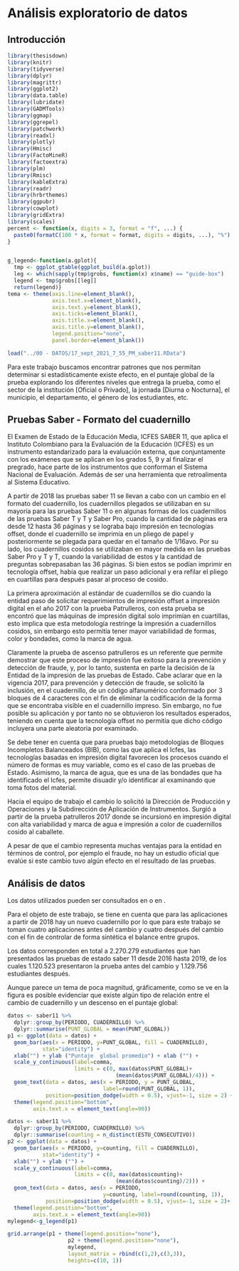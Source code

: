 # Análisis exploratorio de datos  {#EDA}
## Introducción {.unnumbered}

```r
library(thesisdown)
library(knitr)
library(tidyverse)
library(dplyr)
library(magrittr)
library(ggplot2)
library(data.table)
library(lubridate)
library(GADMTools)
library(ggmap)
library(ggrepel)
library(patchwork)
library(readxl)
library(plotly)
library(Hmisc)
library(FactoMineR)
library(factoextra)
library(plm)
library(Rmisc)
library(kableExtra)
library(readr)
library(hrbrthemes)
library(ggpubr)
library(cowplot)
library(gridExtra)
library(scales)
percent <- function(x, digits = 3, format = "f", ...) {
  paste0(formatC(100 * x, format = format, digits = digits, ...), "%")
}


g_legend<-function(a.gplot){
  tmp <- ggplot_gtable(ggplot_build(a.gplot))
  leg <- which(sapply(tmp$grobs, function(x) x$name) == "guide-box")
  legend <- tmp$grobs[[leg]]
  return(legend)}
tema <- theme(axis.line=element_blank(),
              axis.text.x=element_blank(),
              axis.text.y=element_blank(),
              axis.ticks=element_blank(),
              axis.title.x=element_blank(),
              axis.title.y=element_blank(),
              legend.position="none",
              panel.border=element_blank())

load("../00 - DATOS/17_sept_2021_7_55_PM_saber11.RData")

```

Para este trabajo buscamos encontrar patrones que nos permitan determinar si estadísticamente existe efecto, en el puntaje global de la prueba explorando los diferentes niveles que entrega la prueba, como el sector de la institución [Oficial o Privado], la jornada [Diurna o Nocturna], el municipio, el departamento, el género de los estudiantes, etc.


## Pruebas Saber - Formato del cuadernillo {#cuadernillo}

El Examen de Estado de la Educación Media, ICFES SABER 11, que aplica el Instituto Colombiano para la Evaluación de la Educación (ICFES) es un instrumento estandarizado para la evaluación externa, que conjuntamente con los exámenes que se aplican en los grados 5, 9 y al finalizar el pregrado, hace parte de los instrumentos que conforman el Sistema Nacional de Evaluación. Además de ser una herramienta que retroalimenta al Sistema Educativo.

A partir de 2018 las pruebas saber 11 se llevan a cabo con un cambio en el formato del cuadernillo, los cuadernillos plegados se utilizaban en su mayoría para las pruebas Saber 11 o en algunas formas de los cuadernillos de las pruebas Saber T y T y Saber Pro, cuando la cantidad de páginas era desde 12 hasta 36 páginas y se lograba bajo impresión en tecnologías offset, donde el cuadernillo se imprimía en un pliego de papel y posteriormente se plegada para quedar en el tamaño de 1/16avo. Por su lado, los cuadernillos cosidos se utilizaban en mayor medida en las pruebas Saber Pro y T y T, cuando la variabilidad de estos y la cantidad de preguntas sobrepasaban las 36 páginas. Si bien estos se podían imprimir en tecnología offset, había que realizar un paso adicional y era refilar el pliego en cuartillas para después pasar al proceso de cosido.

La primera aproximación al estándar de cuadernillos se dio cuando la entidad paso de solicitar requerimientos de impresión offset a impresión digital en el año 2017 con la prueba Patrulleros, con esta prueba se encontró que las máquinas de impresión digital solo imprimían en cuartillas, esto implica que esta metodología restringe la impresión a cuadernillos cosidos, sin embargo esto permitía tener mayor variabilidad de formas, color y bondades, como la marca de agua. 

Claramente la prueba de ascenso patrulleros es un referente que permite demostrar que este proceso de impresión fue exitoso para la prevención y detección de fraude, y, por lo tanto, sustenta en parte la decisión de la Entidad de la impresión de las pruebas de Estado. Cabe aclarar que en la vigencia 2017, para prevención y detección de fraude, se solicitó la inclusión, en el cuadernillo, de un código alfanumérico conformado por 3 bloques de 4 caracteres con el fin de eliminar la codificación de la forma que se encontraba visible en el cuadernillo impreso. Sin embargo, no fue posible su aplicación y por tanto no se obtuvieron los resultados esperados, teniendo en cuenta que la tecnología offset no permitía que dicho código incluyera una parte aleatoria por examinado. 

Se debe tener en cuenta que para pruebas bajo metodologías de Bloques Incompletos Balanceados (BIB), como las que aplica el Icfes, las tecnologías basadas en impresión digital favorecen los procesos cuando el número de formas es muy variable, como es el caso de las pruebas de Estado. Asimismo, la marca de agua, que es una de las bondades que ha identificado el Icfes, permite disuadir y/o identificar al examinando que toma fotos del material.

Hacia el equipo de trabajo el cambio lo solicitó la Dirección de Producción y Operaciones y la Subdirección de Aplicación de Instrumentos. Surgió a partir de la prueba patrulleros 2017 donde se incursionó en impresión digital con alta variabilidad y marca de agua e impresión a color de cuadernillos cosido al caballete.

A pesar de que el cambio representa muchas ventajas para la entidad en términos de control, por ejemplo el fraude, no hay un estudio oficial que evalúe si este cambio tuvo algún efecto en el resultado de las pruebas.


## Análisis de datos {#eda_numb}
Los datos utilizados pueden ser consultados en  \href{https://www.datos.gov.co/}{www.datos.gov.co} o en \href{https://www.icfes.gov.co/investigadores-y-estudiantes-posgrado/acceso-a-bases-de-datos}{www.icfes.gov.co}.


Para el objeto de este trabajo, se tiene en cuenta que para las aplicaciones a partir de 2018 hay un nuevo cuadernillo por lo que para este trabajo se toman cuatro aplicaciones antes del cambio y cuatro después del cambio con el fin de controlar de forma sintética el balance entre grupos.

Los datos corresponden en total a  2.270.279 estudiantes que han presentados las pruebas de estado saber 11 desde 2016 hasta 2019, de los cuales 1.120.523 presentaron la prueba antes del cambio y 1.129.756 estudiantes después. 


Aunque parece un tema de poca magnitud, gráficamente, como se ve en la figura \ref{bar_cuad_periodo} es posible evidenciar que existe algún tipo de relación entre el cambio de cuadernillo y un descenso en el puntaje global:

```r
datos <- saber11 %>%
  dplyr::group_by(PERIODO, CUADERNILLO) %>%
  dplyr::summarise(PUNT_GLOBAL = mean(PUNT_GLOBAL))
p1 <- ggplot(data = datos) +
  geom_bar(aes(x = PERIODO, y=PUNT_GLOBAL, fill = CUADERNILLO),
           stat="identity") +
  xlab("") + ylab ("Puntaje  global promedio") + xlab ("") +
  scale_y_continuous(label=comma,
                     limits = c(0, max(datos$PUNT_GLOBAL)+
                                  (mean(datos$PUNT_GLOBAL)/4))) +
  geom_text(data = datos, aes(x = PERIODO, y = PUNT_GLOBAL,
                              label=round(PUNT_GLOBAL, 1)),
            position=position_dodge(width = 0.5), vjust=-1, size = 2) +
  theme(legend.position="bottom",
        axis.text.x = element_text(angle=90))

datos <- saber11 %>%
  dplyr::group_by(PERIODO, CUADERNILLO) %>%
  dplyr::summarise(counting = n_distinct(ESTU_CONSECUTIVO))
p2 <- ggplot(data = datos) +
  geom_bar(aes(x = PERIODO, y=counting, fill = CUADERNILLO),
           stat="identity") +
  xlab("") + ylab ("") +
  scale_y_continuous(label=comma,
                     limits = c(0, max(datos$counting)+
                                  (mean(datos$counting)/2))) +
  geom_text(data = datos, aes(x = PERIODO,
                              y=counting, label=round(counting, 1)),
            position=position_dodge(width = 0.5), vjust=-1, size = 2)+
  theme(legend.position="bottom",
        axis.text.x = element_text(angle=90))
mylegend<-g_legend(p1)

grid.arrange(p1 + theme(legend.position="none"),
                   p2 + theme(legend.position="none"),
                   mylegend,
                   layout_matrix = rbind(c(1,2),c(3,3)),
                   heights=c(10, 1))
```

